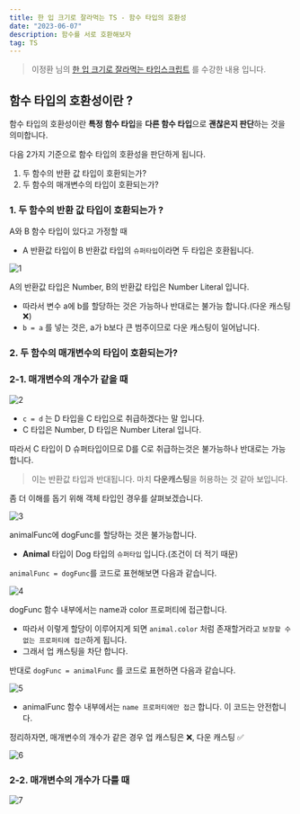 ```yaml
---
title: 한 입 크기로 잘라먹는 TS - 함수 타입의 호환성
date: "2023-06-07"
description: 함수를 서로 호환해보자
tag: TS
---
```


> 이정환 님의 [한 입 크기로 잘라먹는 타입스크립트](https://www.inflearn.com/course/%ED%95%9C%EC%9E%85-%ED%81%AC%EA%B8%B0-%ED%83%80%EC%9E%85%EC%8A%A4%ED%81%AC%EB%A6%BD%ED%8A%B8/) 를 수강한 내용 입니다.

## 함수 타입의 호환성이란 ?

함수 타입의 호환성이란 **특정 함수 타입**을 **다른 함수 타입**으로 **괜찮은지 판단**하는 것을 의미합니다.

다음 2가지 기준으로 함수 타입의 호환성을 판단하게 됩니다.

1. 두 함수의 반환 값 타입이 호환되는가?
2. 두 함수의 매개변수의 타입이 호환되는가?

### 1. 두 함수의 반환 값 타입이 호환되는가 ?

A와 B 함수 타입이 있다고 가정할 때

-   A 반환값 타입이 B 반환값 타입의 `슈퍼타입`이라면 두 타입은 호환됩니다.

![1](https://github.com/Choi-HyunHo/hyunho-gatsby-blog/assets/87301268/cc2121fa-4eaa-4eef-bafc-24267a330745)

A의 반환값 타입은 Number, B의 반환값 타입은 Number Literal 입니다.

-   따라서 변수 a에 b를 할당하는 것은 가능하나 반대로는 불가능 합니다.(다운 캐스팅 ❌)
-   `b = a` 를 넣는 것은, a가 b보다 큰 범주이므로 다운 캐스팅이 일어납니다.

### 2. 두 함수의 매개변수의 타입이 호환되는가?

### 2-1. 매개변수의 개수가 같을 때

![2](https://github.com/Choi-HyunHo/hyunho-gatsby-blog/assets/87301268/3c08b027-3e6c-403f-b21f-eb394b36a22b)

-   `c = d` 는 D 타입을 C 타입으로 취급하겠다는 말 입니다.
-   C 타입은 Number, D 타입은 Number Literal 입니다.

따라서 C 타입이 D 슈퍼타입이므로 D를 C로 취급하는것은 불가능하나 반대로는 가능합니다.

> 이는 반환값 타입과 반대됩니다. 마치 **다운캐스팅**을 허용하는 것 같아 보입니다.

좀 더 이해를 돕기 위해 객체 타입인 경우를 살펴보겠습니다.

![3](https://github.com/Choi-HyunHo/hyunho-gatsby-blog/assets/87301268/ddbfa33b-9645-4c57-9836-18e574b13e93)

animalFunc에 dogFunc를 할당하는 것은 불가능합니다.

-   **Animal** 타입이 Dog 타입의 `슈퍼타입` 입니다.(조건이 더 적기 때문)

`animalFunc = dogFunc`를 코드로 표현해보면 다음과 같습니다.

![4](https://github.com/Choi-HyunHo/hyunho-gatsby-blog/assets/87301268/c1aafb0d-89a1-4f30-bdf3-d2e670037c83)

dogFunc 함수 내부에서는 name과 color 프로퍼티에 접근합니다.

-   따라서 이렇게 할당이 이루어지게 되면 `animal.color` 처럼 존재할거라고 `보장할 수 없는 프로퍼티에 접근`하게 됩니다.
-   그래서 업 캐스팅을 차단 합니다.

반대로 `dogFunc = animalFunc` 를 코드로 표현하면 다음과 같습니다.

![5](https://github.com/Choi-HyunHo/hyunho-gatsby-blog/assets/87301268/8d9bbe29-8126-4991-a5de-425e37f94cb3)

-   animalFunc 함수 내부에서는 `name 프로퍼티에만 접근` 합니다. 이 코드는 안전합니다.

정리하자면, 매개변수의 개수가 같은 경우 업 캐스팅은 ❌, 다운 캐스팅 ✅

![6](https://github.com/Choi-HyunHo/hyunho-gatsby-blog/assets/87301268/3524f087-1fc1-44dd-8315-d51a6ddeb9f0)

### 2-2. 매개변수의 개수가 다를 때

![7](https://github.com/Choi-HyunHo/hyunho-gatsby-blog/assets/87301268/eace06ba-c169-45fc-a5e6-51c0b8df2264)
